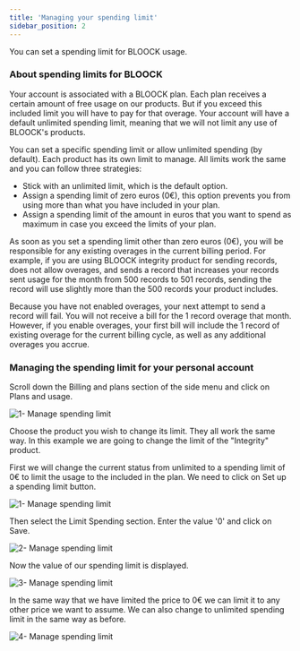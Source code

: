 ```yaml
---
title: 'Managing your spending limit'
sidebar_position: 2
---
```


You can set a spending limit for BLOOCK usage.

### About spending limits for BLOOCK

Your account is associated with a BLOOCK plan. Each plan receives a certain amount of free usage on our products. But if you exceed this included limit you will have to pay for that overage.
Your account will have a default unlimited spending limit, meaning that we will not limit any use of BLOOCK's products.

You can set a specific spending limit or allow unlimited spending (by default). Each product has its own limit to manage. All limits work the same and you can follow three strategies:

- Stick with an unlimited limit, which is the default option.
- Assign a spending limit of zero euros (0€), this option prevents you from using more than what you have included in your plan.
- Assign a spending limit of the amount in euros that you want to spend as maximum in case you exceed the limits of your plan.

As soon as you set a spending limit other than zero euros (0€), you will be responsible for any existing overages in the current billing period. For example, if you are using BLOOCK integrity product for sending records, does not allow overages, and sends a record that increases your records sent usage for the month from 500 records to 501 records, sending the record will use slightly more than the 500 records your product includes.

Because you have not enabled overages, your next attempt to send a record will fail. You will not receive a bill for the 1 record overage that month. However, if you enable overages, your first bill will include the 1 record of existing overage for the current billing cycle, as well as any additional overages you accrue.

### Managing the spending limit for your personal account

Scroll down the Billing and plans section of the side menu and click on Plans and usage.

![1- Manage spending limit](/static/docs/guides/billing/manage-spending-limit/1-manage-spending-limit.png)

Choose the product you wish to change its limit. They all work the same way. In this example we are going to change the limit of the "Integrity" product.

First we will change the current status from unlimited to a spending limit of 0€ to limit the usage to the included in the plan. We need to click on Set up a spending limit button.

![1- Manage spending limit](/static/docs/guides/billing/manage-spending-limit/1-manage-spending-limit.png)

Then select the Limit Spending section. Enter the value '0' and click on Save.

![2- Manage spending limit](/static/docs/guides/billing/manage-spending-limit/2-manage-spending-limit.png)

Now the value of our spending limit is displayed.

![3- Manage spending limit](/static/docs/guides/billing/manage-spending-limit/3-manage-spending-limit.png)

In the same way that we have limited the price to 0€ we can limit it to any other price we want to assume. We can also change to unlimited spending limit in the same way as before.

![4- Manage spending limit](/static/docs/guides/billing/manage-spending-limit/4-manage-spending-limit.png)
